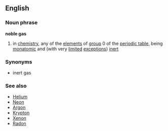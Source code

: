 ==English==
===Noun phrase===
'''noble gas'''
# in [[chemistry]], any of the [[element]]s of [[group]] 0 of the [[periodic table]], being [[monatomic]] and (with very [[limited]] [[exception]]s) [[inert]]
===Synonyms===
* inert gas
===See also===
* [[Helium]]
* [[Neon]]
* [[Argon]]
* [[Krypton]]
* [[Xenon]]
* [[Radon]]